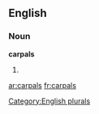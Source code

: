 
==English==

===Noun===
'''carpals'''

# {{plural of|[[carpal]]}}

[[Category:English plurals]]

[[ar:carpals]]
[[fr:carpals]]